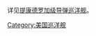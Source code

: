 详见[[提康德罗加级导弹巡洋舰|提康德罗加级导弹巡洋舰]]。
{{Commonscat|Ticonderoga class cruiser}}

[[Category:美国巡洋舰|Category:美国巡洋舰]]
